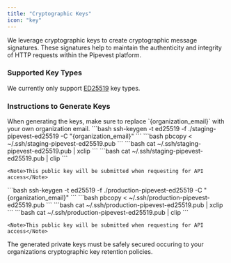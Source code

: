 ```yaml
---
title: "Cryptographic Keys"
icon: "key"
---
```


We leverage cryptographic keys to create cryptographic message signatures. These signatures help to maintain the authenticity and integrity of HTTP requests within the Pipevest platform.

### Supported Key Types

We currently only support [ED25519](https://datatracker.ietf.org/doc/html/rfc8032) key types.

### Instructions to Generate Keys

<Tip>
  When generating the keys, make sure to replace `{organization_email}` with
  your own organization email.
</Tip>

<Steps>
  <Step title="Generate Staging Keys">
    ```bash
      ssh-keygen -t ed25519 -f ./staging-pipevest-ed25519 -C "{organization_email}"
    ```
  </Step>
  <Step title="Copy Staging Public Key">
    <Tabs>
      <Tab title="MacOs">
        ```bash
          pbcopy <  ~/.ssh/staging-pipevest-ed25519.pub
        ```
      </Tab>
      <Tab title="Linux">
        ```bash
          cat ~/.ssh/staging-pipevest-ed25519.pub | xclip
        ```
      </Tab>
      <Tab title="Windows">
        ```bash
          cat ~/.ssh/staging-pipevest-ed25519.pub | clip
        ```
      </Tab>
    </Tabs>

    <Note>This public key will be submitted when requesting for API access</Note>

  </Step>
  <Step title="Generate Production Keys">
    ```bash
      ssh-keygen -t ed25519 -f ./production-pipevest-ed25519 -C "{organization_email}"
    ```

  </Step>
  <Step title="Copy Production Public Key">
    <Tabs>
      <Tab title="MacOs">
        ```bash
          pbcopy <  ~/.ssh/production-pipevest-ed25519.pub
        ```
      </Tab>
      <Tab title="Linux">
        ```bash
          cat ~/.ssh/production-pipevest-ed25519.pub | xclip
        ```
      </Tab>
      <Tab title="Windows">
        ```bash
          cat ~/.ssh/production-pipevest-ed25519.pub | clip
        ```
      </Tab>
    </Tabs>

    <Note>This public key will be submitted when requesting for API access</Note>

  </Step>
</Steps>

<Info>
  The generated private keys must be safely secured occuring to your
  organizations cryptographic key retention policies.
</Info>
